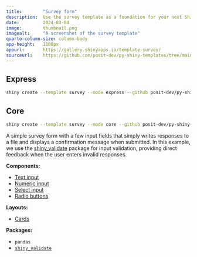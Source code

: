 ```yaml
---
title:        "Survey form"
description:  Use the survey template as a foundation for your next Shiny app.
date:         2024-03-04
image:        thumbnail.png
imagealt:     "A screenshot of the survey template"
quarto-column-size: column-body
app-height:   1100px
appurl:       https://gallery.shinyapps.io/template-survey/
sourceurl:    https://github.com/posit-dev/py-shiny-templates/tree/main/survey
---
```


::: {.panel-tabset .shiny-mode-tabset  group="shiny-app-mode"}
## Express
``` bash
shiny create --template survey --mode express --github posit-dev/py-shiny-templates
```
## Core
``` bash
shiny create --template survey --mode core --github posit-dev/py-shiny-templates
```
:::


A simple survey form with a few input fields that simply writes responses to a file and displays a confirmation message when submitted.
In this example, we use the [shiny_validate] package for input validation, providing direct feedback when the user enters invalid responses.


:::: {.grid .tags}
::: {.g-col-6 .g-col-sm-4}

**Components:**

* [Text input](/components/inputs/select-single/index.qmd)
* [Numeric input](/components/inputs/numeric-input/index.qmd)
* [Select input](/components/inputs/select-single/index.qmd)
* [Radio buttons](/components/inputs/radio-buttons/index.qmd)

:::
::: {.g-col-6 .g-col-sm-4}

**Layouts:**

* [Cards](/layouts/panels-cards/index.qmd#content-divided-by-cards)

:::
::: {.g-col-6 .g-col-sm-4}

**Packages:**

* `pandas`
* [`shiny_validate`][shiny_validate]

:::
::::

[shiny_validate]: https://github.com/posit-dev/py-shiny-validate